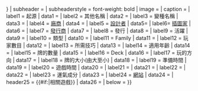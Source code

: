 {{Infobox
| title          = {{{title|{{{subject_name|<includeonly>{{PAGENAME}}</includeonly>}}} }}}
| subheader      = {{{subtitle|}}}
| subheaderstyle = font-weight: bold
| image          = {{{image_link|}}}
| caption        = {{{image_caption|}}}
| label1         = 起源
| data1          = {{{origin|}}}
| label2         =  其他名稱
| data2          = {{{alt_names|}}}
| label3         = 變種名稱
| data3          = {{{NamedVariants|}}}
| label4 = [[廠商]]<!-- 非撲克牌遊戲專用參數 -->
| data4 = {{{manufacturer|}}}
| label5 = [[遊戲設計師|設計者]]
| data5= {{{designer|}}}
| label6= [[插圖家]]
| data6 = {{{illustrator|}}}
| label7 = [[遊戲發行商|發行商]]
| data7 = {{{publisher|}}}
| label8 = 發行{{nowrap|日期}}
| data8 = {{{date|}}}
| label9 = 活躍{{nowrap|時期}}
| data9 = {{{years|}}}
| label10         = 類型<!-- 通用參數 -->
| data10          = {{{type|}}}
| label11         = Family
| data11          = {{{Family|}}}
| label12         = 玩家數目
| data12          = {{{players|}}}
| label13        = 所需技巧
| data13          = {{{skills|}}}
| label14         = 適用年齡
| data14          = {{{ages|}}}
| label15        = 牌的數量
| data15        = {{{num_cards|}}}
| label16        = Deck
| data16        = {{{deck|}}}
| label17       = 玩的方向
| data17         = {{{play|}}}
| label18      = 牌的大小(由大至小)
| data18     = {{{card_rank|}}}
| label19        = 準備時間
| data19         = {{{setup_time|}}}
| label20        = 遊戲時間
| data20         = {{{playing_time|}}}
| label21 = {{nowrap|複雜程度}}
| data21 = {{{complexity|}}}
| label22 = {{nowrap|策略成分}}
| data22 = {{{strategy|}}}
| label23        = 運氣成分
| data23         = {{{random_chance|}}}
| label24 = [[網站]]
| data24 = {{{web|}}}
| header25       = {{#if:{{{related|}}}|相關遊戲}}
| data26         = {{{related|}}}
| below          = {{{footnotes|}}}
}}<noinclude>{{Documentation}}<!-- please add category and language links to the /doc sub-page, not here --></noinclude>